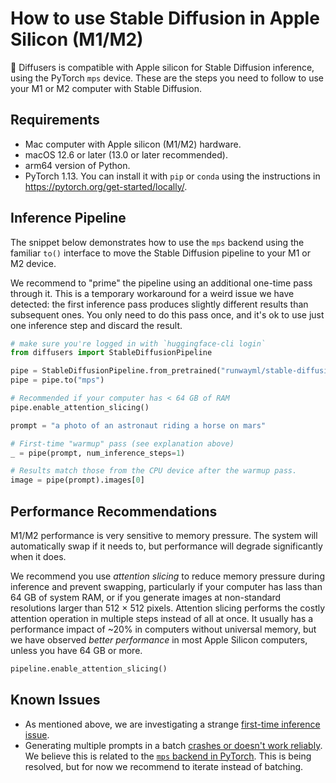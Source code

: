 <!--Copyright 2022 The HuggingFace Team. All rights reserved.

Licensed under the Apache License, Version 2.0 (the "License"); you may not use this file except in compliance with
the License. You may obtain a copy of the License at

http://www.apache.org/licenses/LICENSE-2.0

Unless required by applicable law or agreed to in writing, software distributed under the License is distributed on
an "AS IS" BASIS, WITHOUT WARRANTIES OR CONDITIONS OF ANY KIND, either express or implied. See the License for the
specific language governing permissions and limitations under the License.
-->

# How to use Stable Diffusion in Apple Silicon (M1/M2)

🤗 Diffusers is compatible with Apple silicon for Stable Diffusion inference, using the PyTorch `mps` device. These are the steps you need to follow to use your M1 or M2 computer with Stable Diffusion.

## Requirements

- Mac computer with Apple silicon (M1/M2) hardware.
- macOS 12.6 or later (13.0 or later recommended).
- arm64 version of Python.
- PyTorch 1.13. You can install it with `pip` or `conda` using the instructions in https://pytorch.org/get-started/locally/.


## Inference Pipeline

The snippet below demonstrates how to use the `mps` backend using the familiar `to()` interface to move the Stable Diffusion pipeline to your M1 or M2 device.

We recommend to "prime" the pipeline using an additional one-time pass through it. This is a temporary workaround for a weird issue we have detected: the first inference pass produces slightly different results than subsequent ones. You only need to do this pass once, and it's ok to use just one inference step and discard the result.

```python
# make sure you're logged in with `huggingface-cli login`
from diffusers import StableDiffusionPipeline

pipe = StableDiffusionPipeline.from_pretrained("runwayml/stable-diffusion-v1-5")
pipe = pipe.to("mps")

# Recommended if your computer has < 64 GB of RAM
pipe.enable_attention_slicing()

prompt = "a photo of an astronaut riding a horse on mars"

# First-time "warmup" pass (see explanation above)
_ = pipe(prompt, num_inference_steps=1)

# Results match those from the CPU device after the warmup pass.
image = pipe(prompt).images[0]
```

## Performance Recommendations

M1/M2 performance is very sensitive to memory pressure. The system will automatically swap if it needs to, but performance will degrade significantly when it does.

We recommend you use _attention slicing_ to reduce memory pressure during inference and prevent swapping, particularly if your computer has lass than 64 GB of system RAM, or if you generate images at non-standard resolutions larger than 512 × 512 pixels. Attention slicing performs the costly attention operation in multiple steps instead of all at once. It usually has a performance impact of ~20% in computers without universal memory, but we have observed _better performance_ in most Apple Silicon computers, unless you have 64 GB or more.

```python
pipeline.enable_attention_slicing()
```

## Known Issues

- As mentioned above, we are investigating a strange [first-time inference issue](https://github.com/huggingface/diffusers/issues/372).
- Generating multiple prompts in a batch [crashes or doesn't work reliably](https://github.com/huggingface/diffusers/issues/363). We believe this is related to the [`mps` backend in PyTorch](https://github.com/pytorch/pytorch/issues/84039). This is being resolved, but for now we recommend to iterate instead of batching.
